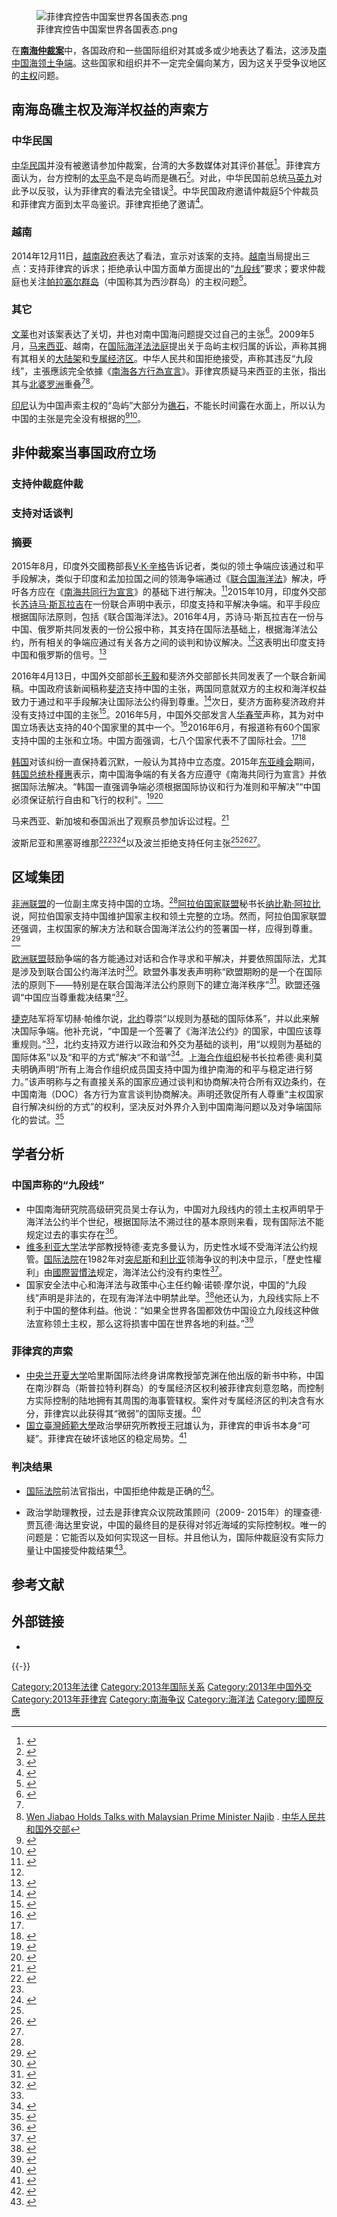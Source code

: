 [[File:菲律宾控告中国案世界各国表态.png|thumb]]

在'''[[南海仲裁案|南海仲裁案]]'''中，各国政府和一些国际组织对其或多或少地表达了看法，这涉及[[南中国海领土争端|南中国海领土争端]]。这些国家和组织并不一定完全偏向某方，因为这关乎受争议地区的[[主权|主权]]问题。

== 南海岛礁主权及海洋权益的声索方 ==
=== 中华民国 ===
[[中华民国|中华民国]]并没有被邀请参加仲裁案，台湾的大多数媒体对其评价甚低<ref>{{cite web |url=https://seasresearch.wordpress.com/2016/04/13/water-source-crucial-in-determining-status-of-itu-aba/ |title=Water source crucial in determining status of Itu Aba |first= |last=hueviet |date=13 April 2016 |publisher= |access-date=2016-07-12 |archive-date=2021-01-26 |archive-url=https://web.archive.org/web/20210126024709/https://seasresearch.wordpress.com/2016/04/13/water-source-crucial-in-determining-status-of-itu-aba/ |dead-url=no }}</ref>。菲律宾方面认为，台方控制的[[太平岛|太平岛]]不是岛屿而是礁石<ref>{{cite web|url=http://www.mb.com.ph/ph-leaves-taiping-island-issue-to-un/|title=PH leaves ‘Taiping Island’ issue to UN|first=The Manila|last=Bulletin|publisher=}}{{dead link|date=2017年11月 |bot=InternetArchiveBot |fix-attempted=yes }}</ref>。对此，中华民国前总统[[马英九|马英九]]对此予以反驳，认为菲律宾的看法完全错误<ref>{{cite web|url = http://focustaiwan.tw/news/aipl/201605170030.aspx|title = Taiping Island deserves exclusive economic zone: president - Politics - FOCUS TAIWAN - CNA ENGLISH NEWS|publisher = |access-date = 2016-07-12|archive-date = 2019-12-10|archive-url = https://web.archive.org/web/20191210143110/http://focustaiwan.tw/news/aipl/201605170030.aspx|dead-url = no}}</ref>。中华民国政府邀请仲裁庭5个仲裁员和菲律宾方面到太平岛鉴识。菲律宾拒绝了邀请<ref>{{cite web |url = http://www.chinapost.com.tw/taiwan/intl-community/2016/05/14/466118/Philippines-rejects.htm |title = Philippines rejects invitation to Taiping: Foreign Ministry |publisher =  |access-date = 2016-07-12 |archive-date = 2017-08-30 |archive-url = https://web.archive.org/web/20170830145125/http://www.chinapost.com.tw/taiwan/intl-community/2016/05/14/466118/philippines-rejects.htm |dead-url = no }}</ref>。

===越南===
2014年12月11日，[[越南政府|越南政府]]表达了看法，宣示对该案的支持。[[越南|越南]]当局提出三点：支持菲律宾的诉求；拒绝承认中国方面单方面提出的“[[九段线|九段线]]”要求；要求仲裁庭也关注[[帕拉塞尔群岛|帕拉塞尔群岛]]（中国称其为西沙群岛）的主权问题<ref name="vietnam">{{cite news |url = http://mobile.bloomberg.com/news/2014-12-12/south-china-sea-tensions-flare-as-vietnam-files-stance-to-court.html |work = Bloomberg |title = Bloomberg Business |deadurl = yes |archiveurl = https://web.archive.org/web/20141213103712/http://mobile.bloomberg.com/news/2014-12-12/south-china-sea-tensions-flare-as-vietnam-files-stance-to-court.html |archivedate = 2014-12-13 |accessdate = 2016-07-12 }}</ref>。

===其它===
[[文莱|文莱]]也对该案表达了关切，并也对南中国海问题提交过自己的主张<ref>{{cite web|url = http://www.un.org/depts/los/clcs_new/submissions_files/preliminary/brn2009preliminaryinformation.pdf|title = Brunei Darussalam's Preliminary Submission concerning the Outer Limits of its Continental Shelf|accessdate = November 19, 2013|publisher = [[United_Nations|United Nations]]|archive-date = 2020-11-28|archive-url = https://web.archive.org/web/20201128153039/https://www.un.org/depts/los/clcs_new/submissions_files/preliminary/brn2009preliminaryinformation.pdf|dead-url = no}}</ref>。2009年5月，[[马来西亚|马来西亚]]、越南，在[[国际海洋法法庭|国际海洋法法庭]]提出关于岛屿主权归属的诉讼，声称其拥有其相关的[[大陆架|大陆架]]和[[专属经济区|专属经济区]]。中华人民共和国拒绝接受，声称其违反“九段线”，主張應該完全依據《[[南海各方行為宣言|南海各方行為宣言]]》。菲律宾质疑马来西亚的主张，指出其与[[北婆罗洲|北婆罗洲]]{{Link-en|北婆罗洲领土争端|North Borneo dispute|产生}}重叠<ref name= "Malaysia Vietnam" /><ref>[http://www.fmprc.gov.cn/ce/cemy/eng/xw/t579238.htm Wen Jiabao Holds Talks with Malaysian Prime Minister Najib] {{Wayback|url=http://www.fmprc.gov.cn/ce/cemy/eng/xw/t579238.htm |date=20190624032609 }}. [[中华人民共和国外交部|中华人民共和国外交部]]</ref>。

[[印尼|印尼]]认为中国声索主权的“岛屿”大部分为[[礁石|礁石]]，不能长时间露在水面上，所以认为中国的主张是完全没有根据的<ref name= "Malaysia Vietnam" >{{cite web |url=http://www.un.org/Depts/los/clcs_new/submissions_files/submission_mysvnm_33_2009.htm |title=Submissions to the Commission: Joint submission by Malaysia and the Socialist Republic of Viet Nam |date=May 3, 2011 |accessdate=November 19, 2013 |publisher=[[United_Nations|United Nations]] Division for Ocean Affairs and the Law of the Sea |archive-date=2021-02-13 |archive-url=https://web.archive.org/web/20210213043526/https://www.un.org/Depts/los/clcs_new/submissions_files/submission_mysvnm_33_2009.htm |dead-url=no }}</ref><ref name = "Davenport">{{cite web |url=http://southchinaseastudies.org/en/conferences-and-seminars-/second-international-workshop/608-clcs-submissions-and-claims-in-the-south-china-sea-by-robert-c-beckman-a-tara-davenport |title=CLCS submissions and claims in the South China Sea, by Robert C. Beckman & Tara Davenport |date=August 11, 2011 |accessdate=November 19, 2013 |publisher=SouthChinaSeaStudies.org |archive-url=https://web.archive.org/web/20160306082720/http://southchinaseastudies.org/en/conferences-and-seminars-/second-international-workshop/608-clcs-submissions-and-claims-in-the-south-china-sea-by-robert-c-beckman-a-tara-davenport |archive-date=2016-03-06 |dead-url=yes }}</ref>。

== 非仲裁案当事国政府立场 ==
{{clear}}

===支持仲裁庭仲裁===
{{col-list|4|
* {{flag|Albania}}<ref name="council-eu-pr">{{cite press release |author=<!--Staff writer(s); no by-line.--> |title=Declaration by the High Representative on behalf of the EU on Recent Developments in the South China Sea |url=http://www.consilium.europa.eu/en/press/press-releases/2016/03/11-hr-declaration-on-bealf-of-eu-recent-developments-south-china-sea/ |location= |publisher=Foreign affairs & international relations, Council of the EU |date=2016-03-11 |quote=the EU urges all claimants [...] to pursue them in accordance with international law including UNCLOS and its arbitration procedures |access-date=2016-06-28 |archive-date=2017-01-11 |archive-url=https://web.archive.org/web/20170111005024/http://www.consilium.europa.eu/en/press/press-releases/2016/03/11-hr-declaration-on-bealf-of-eu-recent-developments-south-china-sea/ |dead-url=no }}</ref>
* {{flag|Australia}}<ref name="reuters-australia">{{cite news|author1=Ben Blanchard|author2=Tim Kelly|title=China raps Australia foreign minister ahead of Beijing trip|url=http://www.reuters.com/article/us-southchinasea-china-australia-idUSKCN0VP0C8|accessdate=28 June 2016|agency=Reuters|date=16 Feb 2016|quote=We recognize the Philippines' right to seek to resolve the matter through arbitration|archive-date=2016-06-06|archive-url=https://web.archive.org/web/20160606041256/http://www.reuters.com/article/us-southchinasea-china-australia-idUSKCN0VP0C8|dead-url=no}}</ref><ref name = "Indonesia Malaysia Singapore Thailand" >{{cite news|title=7 countries send observers to monitor PH case vs China|url=http://globalnation.inquirer.net/132852/7-countries-send-observers-to-monitor-ph-case-vs-china|accessdate=28 June 2016|agency=|publisher=Philippine Daily Inquirer|date=26 November 2015|archive-date=2016-08-14|archive-url=https://web.archive.org/web/20160814165538/http://globalnation.inquirer.net/132852/7-countries-send-observers-to-monitor-ph-case-vs-china|dead-url=no}}</ref>
* {{flag|Botswana}}<ref name="botswana">{{cite press release |author=<!--Staff writer(s); no by-line.--> |title=South China Sea |url=http://www.mofaic.gov.bw/images/Press_Release_South_China_Sea.pdf |location=Gaborone, Botswana |publisher=Ministry of Foreign Affairs and International Cooperation, Republic of Botswana |format=PDF |date=17 Feb 2016 |accessdate=28 June 2016 }}{{dead link|date=2017年11月 |bot=InternetArchiveBot |fix-attempted=yes }}</ref>
* {{flag|Canada}}<ref>{{cite web|url=http://www.philstar.com/headlines/2014/06/05/1331182/canada-britain-back-arbitration-|title=The Philippine Star - Headlines - 2014 - philstar.com|publisher=|accessdate=2016-07-12|archive-date=2016-08-11|archive-url=https://web.archive.org/web/20160811163508/http://www.philstar.com/headlines/2014/06/05/1331182/canada-britain-back-arbitration-|dead-url=no}}</ref>
* {{flag|Czech Republic}}<ref name= "Czech" >{{cite web|url=http://asiamaritime.net/nato-general-says-china-should-respect-tribunal-on-maritime-claim/|title=NATO General Says China Should Respect Tribunal on Maritime Claim|date=3 June 2016|publisher=|access-date=2016-07-12|archive-url=https://web.archive.org/web/20160623161040/http://asiamaritime.net/nato-general-says-china-should-respect-tribunal-on-maritime-claim/|archive-date=2016-06-23|dead-url=yes}}</ref>
* {{flag|France}}<ref>{{cite news|last1=Calonzo|first1=Andreo|title=PHL, France to share intel, best practices vs. terrorism|url=http://www.gmanetwork.com/news/story/443289/news/nation/phl-france-to-share-intel-best-practices-vs-terrorism|accessdate=29 May 2016|publisher=GMA News|date=26 February 2015|quote=France also expressed support for the Philippines’ efforts to settle through international arbitration its territorial dispute with China over parts of the South China Sea, which Manila calls the West Philippine Sea.|archive-date=2016-08-27|archive-url=https://web.archive.org/web/20160827044004/http://www.gmanetwork.com/news/story/443289/news/nation/phl-france-to-share-intel-best-practices-vs-terrorism|dead-url=no}}</ref>
* {{flag|Germany}}<ref>{{cite news|title=Germany backs Philippines’ position to settle territorial disputes peacefully|url=http://www.manilatimes.net/breaking_news/germany-backs-philippines-position-settle-territorial-disputes-peacefully/|accessdate=29 May 2016|agency=Philippine News Agency|publisher=The Manila Times|date=20 September 2014|deadurl=yes|archiveurl=https://web.archive.org/web/20141201102926/http://www.manilatimes.net/breaking_news/germany-backs-philippines-position-settle-territorial-disputes-peacefully/|archivedate=2014年12月1日}}</ref><ref>{{cite news|last1=Tiezzi|first1=Shannon|title=In China, Germany's Merkel Talks Trade, Syria, and South China Sea|url=http://thediplomat.com/2015/11/in-china-germanys-merkel-talks-trade-syria-and-south-china-sea/|accessdate=30 May 2016|publisher=The Diplomat|quote=She [German Chancellor, Angela Merkel] called the disputes “a serious conflict” and gently offered her support for a legal solution: “I am always a bit surprised why in this case multinational courts should not be an option for a solution.” Merkel also emphasized Germany’s “wish that the sea trade routes stay free and safe, because they are important for all.”|archive-date=2016-04-05|archive-url=https://web.archive.org/web/20160405134515/http://thediplomat.com/2015/11/in-china-germanys-merkel-talks-trade-syria-and-south-china-sea/|dead-url=no}}</ref>
* {{flag|Indonesia}}<ref name = "Indonesia Malaysia Singapore Thailand" />
* {{flag|Italy}}<ref>{{cite news|last1=Romero|first1=Alexis|title=Italy backs Philippines on UN arbitration over sea dispute|url=http://www.philstar.com/headlines/2015/12/04/1528823/italy-backs-philippines-un-arbitration-over-sea-dispute|accessdate=26 May 2016|publisher=The Philippine Star|date=4 December 2016|archive-date=2016-08-08|archive-url=https://web.archive.org/web/20160808000730/http://www.philstar.com/headlines/2015/12/04/1528823/italy-backs-philippines-un-arbitration-over-sea-dispute|dead-url=no}}</ref>
* {{flag|Japan}}<ref>{{cite news|last1=Diola|first1=Camille|title=Japan backs Philippines' legal move vs. China|url=http://www.philstar.com/headlines/2014/04/01/1307607/japan-backs-philippines-legal-move-vs.-china|accessdate=29 May 2016|publisher=The Philippine Star|date=1 April 2014|deadurl=yes|archiveurl=https://web.archive.org/web/20170111034201/http://www.philstar.com/headlines/2014/04/01/1307607/japan-backs-philippines-legal-move-vs.-china|archivedate=2017年1月11日}}</ref><ref name = "Indonesia Malaysia Singapore Thailand" />
* {{flag|Liechtenstein}}<ref name="council-eu-pr" />
* {{flag|Malaysia}}<ref name = "Indonesia Malaysia Singapore Thailand" />
* {{flag|Moldova}}<ref name="council-eu-pr" />
* {{flag|Montenegro}}<ref name="council-eu-pr" />
* {{flag|New Zealand}}<ref name="nz-foreign-minister">{{cite speech |title=Address to Lee Kuan Yew School of Public Policy |author=Murray McCully (New Zealand Minister of Foreign Affairs) |author-link=Murray McCully |date=9 Mar 2016 |location=Singapore |url=https://www.beehive.govt.nz/speech/address-lee-kuan-yew-school-public-policy |quote=We also support the role arbitration can play in resolving complex disputes and we support states’ rights to access dispute settlement mechanisms. [...] We expect all parties to respect the result of the Tribunal’s ruling. |access-date=28 Jun 2016 |archive-date=2016-08-22 |archive-url=https://web.archive.org/web/20160822050033/https://www.beehive.govt.nz/speech/address-lee-kuan-yew-school-public-policy |dead-url=no }}</ref>
* {{flag|Singapore}}<ref name = "Indonesia Malaysia Singapore Thailand" />
* {{flag|Spain}}<ref name = "Spain" >{{cite news|title=Spain to support PH in sea row|url=http://globalnation.inquirer.net/111149/spain-expresses-heightened-concern|accessdate=28 June 2016|agency=|publisher=Philippine Daily Inquirer|date=16 September 2014|archive-date=2016-07-01|archive-url=https://web.archive.org/web/20160701220218/http://globalnation.inquirer.net/111149/spain-expresses-heightened-concern|dead-url=no}}</ref>
* {{flag|Thailand}}<ref name = "Indonesia Malaysia Singapore Thailand" />
* {{flag|United Kingdom}}<ref>{{cite web|url=http://abcnews.go.com/International/wireStory/britain-aligns-us-response-south-china-sea-case-38492670|title=International News - World News - ABC News|author=ABC News|work=ABC News|accessdate=2016-07-12|archive-date=2016-04-20|archive-url=https://web.archive.org/web/20160420113455/http://abcnews.go.com/International/wireStory/britain-aligns-us-response-south-china-sea-case-38492670|dead-url=no}}</ref><ref name="British American">{{cite web|url=http://www.rappler.com/newsbreak/in-depth/139167-west-philippine-sea-countries-support-china|title=PH vs China: Which countries support Beijing?|author=Rappler|work=Rappler|date=July 9, 2016|accessdate=2016-07-12|archive-date=2016-07-14|archive-url=https://web.archive.org/web/20160714073336/http://www.rappler.com/newsbreak/in-depth/139167-west-philippine-sea-countries-support-china|dead-url=no}}</ref>
* {{flag|United States}}<ref name="obama-press-conference">{{cite speech |title=Remarks by President Obama at U.S.-ASEAN Press Conference |author=Barack Obama |author-link=Barack Obama |date=16 Feb 2016 |location=California, United States |url=https://www.whitehouse.gov/the-press-office/2016/02/16/remarks-president-obama-us-asean-press-conference |quote=And we discussed how any disputes between claimants in the region must be resolved peacefully, through legal means, such as the upcoming arbitration ruling under the U.N. Convention of the Law of the Seas, which the parties are obligated to respect and abide by. |access-date=28 Jun 2016 |archive-date=2016-06-28 |archive-url=https://web.archive.org/web/20160628002509/https://www.whitehouse.gov/the-press-office/2016/02/16/remarks-president-obama-us-asean-press-conference |dead-url=no }}</ref>
* {{flag|Vietnam}}<ref name = "Indonesia Malaysia Singapore Thailand" />
}}

===支持对话谈判===
{{col-list|4|
* {{flag|Angola}}<ref name="fmprc.gov.cn1">{{Cite web |url=http://www.fmprc.gov.cn/mfa_eng/xwfw_665399/s2510_665401/2511_665403/t1378753.shtml |title=存档副本 |accessdate=2016-07-12 |archive-date=2016-07-13 |archive-url=https://web.archive.org/web/20160713125239/http://www.fmprc.gov.cn/mfa_eng/xwfw_665399/s2510_665401/2511_665403/t1378753.shtml |dead-url=no }}</ref><ref>{{cite web|url=http://allafrica.com/stories/201607050291.html|title=Angola Follows South China Sea Situation|publisher=|accessdate=2016-07-12|archive-date=2016-07-06|archive-url=https://web.archive.org/web/20160706190956/http://allafrica.com/stories/201607050291.html|dead-url=no}}</ref>
* {{flag|Afghanistan}}<ref>{{cite news|last1=Bodeen|first1=Christopher|title=China: Afghanistan backs Beijing stance on South China Sea|url=http://www.wral.com/china-afghanistan-backing-beijing-stance-on-south-china-sea/15706837/|accessdate=23 May 2016|work=WRAL.com|agency=Associated Press|publisher=Capitol Broadcasting Company, Inc.|date=16 May 2016|archive-date=2016-05-17|archive-url=https://web.archive.org/web/20160517102750/http://www.wral.com/china-afghanistan-backing-beijing-stance-on-south-china-sea/15706837/|dead-url=yes}}</ref>
* {{flag|Algeria}}<ref name=manyarab>{{cite news|title=Spotlight: Many Arab nations back China's stance on South China Sea|url=http://news.xinhuanet.com/english/2016-05/14/c_135359002.htm|accessdate=29 May 2016|agency=Xinhua|date=14 May 2016|archive-date=2016-05-24|archive-url=https://web.archive.org/web/20160524022809/http://news.xinhuanet.com/english/2016-05/14/c_135359002.htm|dead-url=no}}</ref>
* {{flag|Bangladesh}}<ref name="kazakhstan"/>
* {{flag|Belarus}}<ref name="kazakhstan"/>
* {{flag|Brunei}}<ref name=laos/><ref name=chinadivides>{{cite web|url=http://www.eastasiaforum.org/2016/05/21/china-divides-asean-in-the-south-china-sea/|title=China divides ASEAN in the South China Sea|publisher=|accessdate=2016-07-12|archive-date=2016-07-24|archive-url=https://web.archive.org/web/20160724015349/http://www.eastasiaforum.org/2016/05/21/china-divides-asean-in-the-south-china-sea/|dead-url=no}}</ref>
* {{flag|Burundi}}<ref name="Chinapraises">{{cite news|title=China praises Mozambique, Burundi, Slovenia for support on South China Sea|url=http://news.xinhuanet.com/english/2016-05/19/c_135372702.htm|accessdate=25 May 2016|agency=Xinhua|date=19 May 2016|archive-date=2016-05-23|archive-url=https://web.archive.org/web/20160523210807/http://news.xinhuanet.com/english/2016-05/19/c_135372702.htm|dead-url=no}}</ref>
* {{flag|Cambodia}}<ref>{{cite web|url=http://www.khmertimeskh.com/news/26488/cpp-backs-pm-on-south-china-sea/|title=CPP Backs PM on South China Sea|publisher=|accessdate=29 June 2016}}</ref><ref>{{cite web |url=http://asia.nikkei.com/Politics-Economy/International-Relations/Cambodian-premier-won-t-back-South-China-Sea-ruling |title=存档副本 |accessdate=2016-06-28 |deadurl=yes |archiveurl=https://web.archive.org/web/20160630212817/http://asia.nikkei.com/Politics-Economy/International-Relations/Cambodian-premier-won-t-back-South-China-Sea-ruling |archivedate=2016-06-30 }}</ref><ref>{{cite web|url=http://www.business-standard.com/article/international/cambodia-not-to-support-decision-over-south-china-sea-issue-pm-116062800154_1.html|title=Cambodia not to support decision over South China Sea issue: PM|first=|last=IANS|publisher=|accessdate=29 June 2016|archive-date=2016-07-02|archive-url=https://web.archive.org/web/20160702191750/http://www.business-standard.com/article/international/cambodia-not-to-support-decision-over-south-china-sea-issue-pm-116062800154_1.html|dead-url=no}}</ref>
* {{flag|Cameroon}}<ref>{{cite web|url=http://www.cameroonweb.com/CameroonHomePage/politics/South-China-Sea-dispute-Cameroon-calls-for-peaceful-solution-376552|title=South China Sea dispute: Cameroon calls for peaceful solution|publisher=|accessdate=29 June 2016|archive-date=2016-08-18|archive-url=https://web.archive.org/web/20160818132315/http://www.cameroonweb.com/CameroonHomePage/politics/South-China-Sea-dispute-Cameroon-calls-for-peaceful-solution-376552|dead-url=yes}}</ref>
* {{flag|Central African Republic}}<ref name="fmprc.gov.cn1"/>
* {{flag|Comoros}}<ref>{{cite web|url=http://news.xinhuanet.com/english/2016-05/14/c_135359047.htm|title=Interview: Arab states praiseworthy for stance on South China Sea issue -- Chinese envoy - Xinhua - English.news.cn|publisher=|accessdate=2016-07-12|archive-date=2016-08-06|archive-url=https://web.archive.org/web/20160806034556/http://news.xinhuanet.com/english/2016-05/14/c_135359047.htm|dead-url=no}}</ref>
* {{flag|Congo, Republic of}}<ref>{{cite web|url=http://news.xinhuanet.com/english/2016-06/22/c_135457794.htm|title=Republic of Congo calls for peaceful resolution of South China Sea dispute - Xinhua - English.news.cn|publisher=|accessdate=29 June 2016|archive-date=2016-08-20|archive-url=https://web.archive.org/web/20160820032250/http://news.xinhuanet.com/english/2016-06/22/c_135457794.htm|dead-url=no}}</ref>
* {{flag|Egypt}}<ref>{{cite web|url=http://en.apdnews.com/xin-hua/431642.html|title=Interview: Egypt backs peaceful solution to South China Sea issue: Foreign Ministry  official_XinHua -  Asia Pacific Daily – Breaking News, Asia Pacific, World, China, Business, Lifestyle, Travel, Special Report, Video, Photo…|publisher=|accessdate=29 June 2016|deadurl=yes|archiveurl=https://web.archive.org/web/20160815214107/http://en.apdnews.com/xin-hua/431642.html|archivedate=2016年8月15日|df=}}</ref>
* {{flag|Eritrea}}<ref name="shanghaidaily.com">{{cite web|url=http://www.shanghaidaily.com/article/article_xinhua.aspx?id=329673|title=More countries support China's stance on South China Sea issue: FM - Shanghai Daily|publisher=|accessdate=2016-07-12|archive-date=2016-08-07|archive-url=https://web.archive.org/web/20160807145339/http://www.shanghaidaily.com/article/article_xinhua.aspx?id=329673|dead-url=no}}</ref><ref name="fmprc.gov.cn">{{cite web|url=http://www.fmprc.gov.cn/mfa_eng/xwfw_665399/s2510_665401/2535_665405/t1370122.shtml|title=Foreign Ministry Spokesperson Hong Lei's Regular Press Conference on June 6, 2016|publisher=|deadurl=yes|archiveurl=https://web.archive.org/web/20160617155955/http://www.fmprc.gov.cn/mfa_eng/xwfw_665399/s2510_665401/2535_665405/t1370122.shtml|archivedate=2016年6月17日|accessdate=2016年7月12日}}</ref>
* {{flag|Ethiopia}}<ref>{{cite web|url=http://english.cctv.com/2016/06/21/ARTIK8Co2hvzv50Xg2IzROzm160621.shtml|title=Dozens of countries support China's stance on South China Sea: FM - CCTV News - CCTV.com English|publisher=|accessdate=29 June 2016|archive-date=2016-08-14|archive-url=https://web.archive.org/web/20160814235105/http://english.cctv.com/2016/06/21/ARTIK8Co2hvzv50Xg2IzROzm160621.shtml|dead-url=no}}</ref>
* {{flag|Gabon}}<ref name="gabon-mauritania-venezuela">{{cite web|url=http://news.xinhuanet.com/english/2016-05/13/c_135358006.htm|title=China refutes Japanese media's South China Sea related reports - Xinhua - English.news.cn|publisher=|accessdate=29 June 2016|archive-date=2016-05-16|archive-url=https://web.archive.org/web/20160516061718/http://news.xinhuanet.com/english/2016-05/13/c_135358006.htm|dead-url=no}}</ref>
* {{flag|Gambia, The}}<ref>{{cite news|title=Gambia backs China on S.China Sea issues|url=http://www.globaltimes.cn/content/980087.shtml|accessdate=23 May 2016|publisher=Global Times|date=26 April 2016|archive-date=2016-04-26|archive-url=https://web.archive.org/web/20160426174555/http://www.globaltimes.cn/content/980087.shtml|dead-url=no}}</ref>
* {{flag|Guinea-Bissau}}<ref name="fmprc.gov.cn1"/>
* {{flag|India}}<ref>{{cite news|title=幫外媒數數:至少47國表態支持中國南海立場|url=http://news.wenweipo.com/2016/06/22/IN1606220005.htm|publisher=Wen Wei Po|date=22 June 2016|accessdate=2016-07-12|archive-date=2016-07-27|archive-url=https://web.archive.org/web/20160727044500/http://news.wenweipo.com/2016/06/22/IN1606220005.htm|dead-url=no}}</ref><ref name="mea.gov.in">{{cite web|url=http://mea.gov.in/bilateral-documents.htm?dtl/26628/Joint_Communiqu_of_the_14th_Meeting_of_the_Foreign_Ministers_of_the_Russian_Federation_the_Republic_of_India_and_the_Peoples_Republic_of_China|title=Joint Communiqué of the 14th Meeting of the Foreign Ministers of the Russian Federation, the Republic of India and the People's Republic of China|publisher=|accessdate=29 June 2016|archive-date=2016-08-04|archive-url=https://web.archive.org/web/20160804043038/http://mea.gov.in/bilateral-documents.htm?dtl%2F26628%2FJoint_Communiqu_of_the_14th_Meeting_of_the_Foreign_Ministers_of_the_Russian_Federation_the_Republic_of_India_and_the_Peoples_Republic_of_China|dead-url=no}}</ref>
* {{flag|Kazakhstan}}<ref name="kazakhstan">{{cite news|last1=Wang|first1=Xu|title=Kazakhstan adds voice to growing support|url=http://usa.chinadaily.com.cn/epaper/2016-04/29/content_24967561.htm|accessdate=29 May 2016|publisher=China Daily USA|date=29 April 2016|archive-date=2016-04-30|archive-url=https://web.archive.org/web/20160430122648/http://usa.chinadaily.com.cn/epaper/2016-04/29/content_24967561.htm|dead-url=no}}</ref><ref>{{cite news|title=Kazakhstan announced its position regarding territorial disputes in South China Sea|url=http://www.inform.kz/eng/article/2898331|accessdate=29 May 2016|publisher=Kazinform|date=29 April 2016|archive-date=2016-05-02|archive-url=https://web.archive.org/web/20160502043245/http://www.inform.kz/eng/article/2898331|dead-url=no}}</ref>
* {{flag|Kenya}}<ref>{{cite web|url=http://allafrica.com/stories/201606140827.html|title=Kenya Backs China's Approach to South China Sea Disputes|publisher=|accessdate=2016-07-12|archive-date=2016-06-17|archive-url=https://web.archive.org/web/20160617043711/http://allafrica.com/stories/201606140827.html|dead-url=no}}</ref>
* {{flag|Kyrgyzstan}}<ref>{{cite web|url=http://www.fmprc.gov.cn/mfa_eng/zxxx_662805/t1359734.shtml|title=Wang Yi Meets with Foreign Minister Erlan Abdyldaev of Kyrgyzstan|publisher=|accessdate=2016-07-12|archive-date=2016-06-29|archive-url=https://web.archive.org/web/20160629220329/http://www.fmprc.gov.cn/mfa_eng/zxxx_662805/t1359734.shtml|dead-url=no}}</ref>
* {{flag|Laos}}<ref name=laos>{{cite web|url=http://www.breitbart.com/national-security/2016/05/03/3-may-16-world-view-laos-sides-china-south-china-sea-dispute/|title=Laos Sides with China in South China Sea Dispute|work=Breitbart|accessdate=2016-07-12|archive-date=2016-08-22|archive-url=https://web.archive.org/web/20160822221308/http://www.breitbart.com/national-security/2016/05/03/3-may-16-world-view-laos-sides-china-south-china-sea-dispute/|dead-url=no}}</ref><ref name=chinadivides/>
* {{flag|Lebanon}}<ref name=manyarab/>
* {{flag|Lesotho}}<ref name="xinhuanet.com">{{cite web|url=http://news.xinhuanet.com/english/2016-05/26/c_135391041.htm|title=China appreciates position of Vanuatu, Lesotho, Palestine on South China Sea issue - Xinhua - English.news.cn|publisher=|accessdate=2016-07-12|archive-date=2016-05-29|archive-url=https://web.archive.org/web/20160529133911/http://news.xinhuanet.com/english/2016-05/26/c_135391041.htm|dead-url=no}}</ref>
* {{flag|Liberia}}<ref name="fmprc.gov.cn1"/><ref>{{cite web|url=http://www.mofa.gov.lr/public2/2press.php?news_id=2136&related=7&pg=sp|title=Government Expresses Its Position on Recent Developments in the South China Sea|publisher=|accessdate=2016-07-12|archive-date=2016-08-21|archive-url=https://web.archive.org/web/20160821061840/http://www.mofa.gov.lr/public2/2press.php?news_id=2136&related=7&pg=sp|dead-url=no}}</ref>
* {{flag|Libya}}<ref>{{Cite web |url=http://epaper.southcn.com/nfdaily/html/2016-06/02/content_7552937.htm |title=存档副本 |accessdate=2016-07-12 |archive-date=2016-08-22 |archive-url=https://web.archive.org/web/20160822104104/http://epaper.southcn.com/nfdaily/html/2016-06/02/content_7552937.htm |dead-url=no }}</ref>
* {{flag|Malawi}}<ref>{{cite web|url=http://english.chinamil.com.cn/news-channels/pla-daily-commentary/2016-06/17/content_7106742.htm|title=Malawian president supports China’s stance on South China Sea - China Military Online|first=Yao|last=Jianing|publisher=|accessdate=29 June 2016|archive-date=2016-06-22|archive-url=https://web.archive.org/web/20160622224609/http://english.chinamil.com.cn/news-channels/pla-daily-commentary/2016-06/17/content_7106742.htm|dead-url=yes}}</ref>
* {{flag|Madagascar}}<ref name="fmprc.gov.cn1"/><ref>{{cite web|url=http://news.xinhuanet.com/english/2016-07/08/c_135498943.htm|title=Madagascar urges direct dialogue over South China Sea issue - Xinhua - English.news.cn|publisher=|accessdate=2016-07-12|archive-date=2016-07-09|archive-url=https://web.archive.org/web/20160709150223/http://news.xinhuanet.com/english/2016-07/08/c_135498943.htm|dead-url=no}}</ref>
* {{flag|Mauritania}}<ref name="gabon-mauritania-venezuela" />
* {{flag|Mozambique}}<ref name="Chinapraises" />
* {{flag|Niger}}<ref>{{cite news|title=Beijing lines up diplomatic battle groups over South China Sea|url=http://www.morningnewsusa.com/south-china-sea-ww3-china-boasts-40-countries-supporting-territorial-ambition-2378942.html|access-date=2016-07-12|archive-url=https://web.archive.org/web/20160524132153/http://www.morningnewsusa.com/south-china-sea-ww3-china-boasts-40-countries-supporting-territorial-ambition-2378942.html|archive-date=2016-05-24|dead-url=yes}}</ref>
* {{flag|Pakistan}}<ref>{{cite news|title=China and Pakistan Reach Consensus on South China Sea Issue|url=http://www.fmprc.gov.cn/mfa_eng/zxxx_662805/t1360240.shtml|accessdate=29 May 2016|publisher=Ministry of Foreign Affairs, the People's Republic of China|date=28 April 2016|archive-date=2016-06-29|archive-url=https://web.archive.org/web/20160629110959/http://www.fmprc.gov.cn/mfa_eng/zxxx_662805/t1360240.shtml|dead-url=no}}</ref>
* {{flag|Palestine}}<ref name="xinhuanet.com"/>
* {{flag|Papua New Guinea}}<ref>{{cite web|url=http://news.xinhuanet.com/english/2016-07/07/c_135496426.htm|title=PNG says respecting China's position on South China Sea - Xinhua - English.news.cn|publisher=|accessdate=2016-07-12|archive-date=2016-07-16|archive-url=https://web.archive.org/web/20160716025448/http://news.xinhuanet.com/english/2016-07/07/c_135496426.htm|dead-url=no}}</ref>
* {{flag|Poland}}
* {{flag|Qatar}}<ref name=manyarab/>
* {{flag|Russia}}<ref>{{cite news|title=Russia urges solving South China Sea disputes through negotiations|url=http://news.xinhuanet.com/english/2016-05/27/c_135392754.htm|accessdate=29 May 2016|agency=Xinhua|date=27 May 2016|archive-date=2016-05-28|archive-url=https://web.archive.org/web/20160528210310/http://news.xinhuanet.com/english/2016-05/27/c_135392754.htm|dead-url=no}}</ref>
* {{flag|Saudi Arabia}}<ref name=manyarab/>
* {{flag|Serbia}}<ref>{{cite web|url=http://news.xinhuanet.com/english/2016-06/18/c_135447452.htm|title=China, Serbia call for settling South China Sea disputes by directly involved parties via negotiation - Xinhua - English.news.cn|publisher=|accessdate=29 June 2016|archive-date=2016-06-25|archive-url=https://web.archive.org/web/20160625133548/http://news.xinhuanet.com/english/2016-06/18/c_135447452.htm|dead-url=no}}</ref>
* {{flag|Sierra Leone}}<ref name="xinhuanet.com1">{{cite web|url=http://news.xinhuanet.com/english/2016-06/14/c_135436696.htm|title=China voices appreciation for support on South China Sea issue - Xinhua - English.news.cn|publisher=|accessdate=2016-07-12|archive-date=2016-06-18|archive-url=https://web.archive.org/web/20160618134818/http://news.xinhuanet.com/english/2016-06/14/c_135436696.htm|dead-url=no}}</ref>
* {{flag|Slovenia}}<ref name="British American" />
* {{flag|South Africa}}<ref>{{cite web|url=http://thebricspost.com/south-africa-backs-chinese-stance-on-south-china-sea-dispute/#.V3IZUHUrKkA|title=South Africa backs Chinese stance on South China Sea dispute|publisher=|accessdate=29 June 2016|archive-date=2016-06-25|archive-url=https://web.archive.org/web/20160625031104/http://thebricspost.com/south-africa-backs-chinese-stance-on-south-china-sea-dispute/#.V3IZUHUrKkA|dead-url=no}}</ref>
* {{flag|Sri Lanka}}<ref>{{cite web|url=http://www.mea.gov.lk/index.php/en/home/39-ministry-news/4642-gosl-reiterates-its-position-on-the-disputed-south-china-sea|title=GoSL reiterates its position on the disputed South China Sea|publisher=|accessdate=29 June 2016}}{{dead link|date=2018年5月 |bot=InternetArchiveBot |fix-attempted=yes }}</ref>
* {{flag|Sudan}}<ref name=manyarab/><ref>{{cite news|title=Sudan urges peaceful solution to conflicts in South China Sea|url=http://news.xinhuanet.com/english/2016-04/28/c_135321177.htm|accessdate=29 May 2016|agency=Xinhua|date=28 May 2016|archive-date=2016-04-29|archive-url=https://web.archive.org/web/20160429165852/http://news.xinhuanet.com/english/2016-04/28/c_135321177.htm|dead-url=no}}</ref>
* {{flag|Sweden}}<ref>{{Cite web |url=https://www.onechina.xyz/98959.html |title=瑞典政府針對南海仲裁結果發表聲明 |accessdate=2016-07-14 |archive-date=2016-10-11 |archive-url=https://web.archive.org/web/20161011070429/https://www.onechina.xyz/98959.html |dead-url=yes }}</ref><ref>瑞典大使馆微信表示支持中国政府 该微信随后被删除http://mp.weixin.qq.com/s?__biz=MzAxMTI5NDQ0Ng==&mid=2651796196&idx=1&sn=76db10ce43d4f6fd369f33cebb779b89&scene=2&srcid=0712ucZpzdWoM8FTGPBb3ojc&from=timeline&isappinstalled=0#wechat_redirect</ref>
* {{flag|Tajikistan}}<ref>{{Cite web |url=http://kotakinabalu.china-consulate.org/eng/zgyw_4/t1366334.htm |title=存档副本 |access-date=2016-07-12 |archive-date=2017-01-11 |archive-url=https://web.archive.org/web/20170111004925/http://kotakinabalu.china-consulate.org/eng/zgyw_4/t1366334.htm |dead-url=no }}</ref>
* {{flag|Tanzania}}<ref name="shanghaidaily.com"/><ref name="fmprc.gov.cn"/>
* {{flag|ROC}}<ref>{{cite web|url=http://english.rti.org.tw/news/?recordId=42761|title=Radio Taiwan International - News - Taiwan rejects arbitration on South China Sea: Foreign ministry|publisher=|accessdate=2016-07-12|archive-date=2016-12-15|archive-url=https://web.archive.org/web/20161215203141/http://english.rti.org.tw/news/?recordId=42761|dead-url=no}}</ref>
* {{flag|Togo}}<ref>{{cite news|title=Togo latest country to support China’s stand on South China Sea issue|url=http://english.sina.com/china/d/2016-05-19/doc-ifxsktkr5735115.shtml|accessdate=29 May 2016|work=Global Times|publisher=SINA Corporation|date=19 May 2016|archive-date=2016-05-20|archive-url=https://web.archive.org/web/20160520111919/http://english.sina.com/china/d/2016-05-19/doc-ifxsktkr5735115.shtml|dead-url=no}}</ref>
* {{flag|Uganda}}<ref>{{cite web|url=http://news.xinhuanet.com/english/2016-05/30/c_135399658.htm|title=Uganda calls for peaceful resolution of South China Sea dispute - Xinhua - English.news.cn|publisher=|accessdate=2016-07-12|archive-date=2016-05-31|archive-url=https://web.archive.org/web/20160531135435/http://news.xinhuanet.com/english/2016-05/30/c_135399658.htm|dead-url=no}}</ref>
* {{flag|Vanuatu}}<ref>{{cite news|title=Vanuatu supports China’s proposition on South China Sea|url=http://news.pngfacts.com/2016/05/vanuatu-supports-chinas-proposition-on.html|accessdate=29 May 2016|publisher=Papua New Guinea Today|date=26 May 2016|archive-date=2016-05-29|archive-url=https://web.archive.org/web/20160529091437/http://news.pngfacts.com/2016/05/vanuatu-supports-chinas-proposition-on.html|dead-url=no}}</ref>
* {{flag|Venezuela}}<ref name="gabon-mauritania-venezuela" />
* {{flag|Yemen}}<ref name=manyarab/><ref name="reuters1">{{cite news|title=China says has wide support for stance on South China Sea case|url=http://www.reuters.com/article/us-southchinasea-china-idUSKCN0Y30GB|accessdate=29 May 2016|agency=Reuters|date=12 May 2016|archive-date=2016-05-21|archive-url=https://web.archive.org/web/20160521040727/http://www.reuters.com/article/us-southchinasea-china-idUSKCN0Y30GB|dead-url=no}}</ref>
* {{flag|Zambia}}<ref>{{Cite web |url=http://zm.chineseembassy.org/eng/sgzxdthxx/t1372037.htm |title=存档副本 |accessdate=2016-07-12 |archive-date=2016-06-21 |archive-url=https://web.archive.org/web/20160621154235/http://zm.chineseembassy.org/eng/sgzxdthxx/t1372037.htm |dead-url=no }}</ref>
* {{flag|Zimbabwe}}<ref>{{cite web|url=http://english.cri.cn/12394/2016/06/22/3746s931609.htm|title=Zimbabwe's Mugabe Supports China's Stance on South China Sea Issue: Official|publisher=|accessdate=29 June 2016|archive-date=2016-06-23|archive-url=https://web.archive.org/web/20160623141429/http://english.cri.cn/12394/2016/06/22/3746s931609.htm|dead-url=no}}</ref>
}}

===摘要===
2015年8月，印度外交國務部長[[V·K·辛格|V·K·辛格]]告诉记者，类似的领土争端应该通过和平手段解决，类似于印度和孟加拉国之间的领海争端通过《[[联合国海洋法|联合国海洋法]]》解决，呼吁各方应在《[[南海共同行为宣言|南海共同行为宣言]]》的基础下进行解决。<ref>{{cite web|url=http://www.firstpost.com/world/india-ticks-china-south-china-sea-issue-2384358.html|title=India once again ticks of China over South China Sea issue|date=8 August 2015|work=Firstpost|access-date=2016-07-12|archive-date=2020-11-08|archive-url=https://web.archive.org/web/20201108094825/https://www.firstpost.com/world/india-ticks-china-south-china-sea-issue-2384358.html|dead-url=no}}</ref>2015年10月，印度外交部长[[苏诗马·斯瓦拉吉|苏诗马·斯瓦拉吉]]在一份联合声明中表示，印度支持和平解决争端。和平手段应根据国际法原则，包括《联合国海洋法》。2016年4月，苏诗马·斯瓦拉吉在一份与中国、俄罗斯共同发表的一份公报中称，其支持在国际法基础上，根据海洋法公约，所有相关的争端应通过有关各方之间的谈判和协议解决。<ref name="mea.gov.in"/>这表明出印度支持中国和俄罗斯的信号。<ref name=russiaindiachina>{{cite web|url=http://sputniknews.com/politics/20160422/1038465589/russia-china-india-south-china-sea.html|title=All for One: How Russia, China, India Will Solve South China Sea Dispute|author=Sputnik|date=22 April 2016|publisher=|access-date=2016-07-12|archive-date=2016-08-04|archive-url=https://web.archive.org/web/20160804205522/http://sputniknews.com/politics/20160422/1038465589/russia-china-india-south-china-sea.html|dead-url=no}}</ref>

2016年4月13日，中国外交部部长[[王毅|王毅]]和斐济外交部部长{{Link-en|伊诺凯·昆布安博拉|Inoke Kubuabola}}共同发表了一个联合新闻稿。中国政府该新闻稿称[[斐济|斐济]]支持中国的主张，两国同意就双方的主权和海洋权益致力于通过和平手段解决让国际法公约得到尊重。<ref>{{Cite web |url=http://www.chinaembassy-fi.org/eng/fyrth/t1364924.htm |title=存档副本 |access-date=2016-07-12 |archive-date=2021-02-24 |archive-url=https://web.archive.org/web/20210224191613/http://www.chinaembassy-fi.org/eng/fyrth/t1364924.htm |dead-url=no }}</ref>次日，斐济方面称斐济政府并没有支持过中国的主张<ref>{{cite web|url=https://www.newswire.com.fj/national/diplomacy/fiji-doesnt-support-china-in-maritime-dispute/|title=Fiji doesn’t support China in maritime dispute|publisher=|accessdate=29 June 2016|archive-url=https://web.archive.org/web/20160810142106/https://www.newswire.com.fj/national/diplomacy/fiji-doesnt-support-china-in-maritime-dispute/|archive-date=2016-08-10|dead-url=yes}}</ref>。2016年5月，中国外交部发言人[[华春莹|华春莹]]声称，其为对中国立场表达支持的40个国家里的其中一个。<ref>{{cite web|url=http://uk.reuters.com/article/uk-southchinasea-china-idUKKCN0YB1C6|title=China says more than 40 countries support its stance on South China Sea dispute|publisher=|access-date=2016-07-12|archive-date=2020-11-08|archive-url=https://web.archive.org/web/20201108151058/https://uk.reuters.com/article/uk-southchinasea-china-idUKKCN0YB1C6|dead-url=no}}</ref>2016年6月，有报道称有60个国家支持中国的主张和立场。中国方面强调，七八个国家代表不了国际社会。<ref name="xinhuanet.com1"/><ref>{{cite web |url=http://www.fmprc.gov.cn/mfa_eng/xwfw_665399/s2510_665401/2535_665405/t1372136.shtml |title=存档副本 |accessdate=2016-07-12 |deadurl=yes |archiveurl=https://web.archive.org/web/20160618050253/http://www.fmprc.gov.cn/mfa_eng/xwfw_665399/s2510_665401/2535_665405/t1372136.shtml |archivedate=2016-06-18 }}</ref>

[[韩国|韩国]]对该纠纷一直保持着沉默，一般认为其持中立态度。2015年[[东亚峰会|东亚峰会]]期间，[[韩国总统|韩国总统]][[朴槿惠|朴槿惠]]表示，南中国海争端的有关各方应遵守《南海共同行为宣言》并依据国际法解决。“韩国一直强调争端必须根据国际协议和行为准则和平解决”“中国必须保证航行自由和飞行的权利”。<ref>{{cite web|url=http://nbr.org/publications/element.aspx?id=863|title=South Korea and the South China Sea: A Domestic and International Balancing Act|publisher=|access-date=2016-07-12|archive-date=2018-05-07|archive-url=https://web.archive.org/web/20180507221349/http://nbr.org/publications/element.aspx?id=863|dead-url=no}}</ref><ref>{{cite web|url=http://intpolicydigest.org/2014/07/02/south-korea-stand-south-china-sea-dispute/|title=Where does South Korea Stand on the South China Sea Dispute?|date=2 July 2014|publisher=|access-date=2016-07-12|archive-date=2019-06-29|archive-url=https://web.archive.org/web/20190629144853/https://intpolicydigest.org/2014/07/02/south-korea-stand-south-china-sea-dispute/|dead-url=no}}</ref>

马来西亚、新加坡和泰国派出了观察员参加诉讼过程。<ref>{{cite web|url=http://thediplomat.com/2015/12/amid-south-china-sea-tensions-japan-strengthes-ties-with-philippines-vietnam/|title=Amid South China Sea Tensions, Japan Strengthens Ties With Philippines, Vietnam|author1=Mina Pollmann|author2=The Diplomat|work=The Diplomat|access-date=2016-07-12|archive-date=2020-12-23|archive-url=https://web.archive.org/web/20201223183320/https://thediplomat.com/2015/12/amid-south-china-sea-tensions-japan-strengthes-ties-with-philippines-vietnam/|dead-url=no}}</ref>

波斯尼亚和黑塞哥维那<ref>{{cite news|title=Bosnia & Herzegovina Voices Support for China on South China Sea|url=http://english.cri.cn/12394/2016/05/20/3521s928337.htm|accessdate=23 May 2016|publisher=CRIENGLISH.com|archive-date=2019-10-12|archive-url=https://web.archive.org/web/20191012165812/http://english.cri.cn/12394/2016/05/20/3521s928337.htm|dead-url=no}}</ref><ref name="council-eu-pr" /><ref name="wsj-countries-denial">{{cite news|last1=Page|first1=Jeremy|title=Beijing’s Claims of South China Sea Support May Not Hold Water|url=http://www.wsj.com/articles/beijings-claims-of-south-china-sea-support-may-not-hold-water-1466138014|accessdate=28 June 2016|work=The Wall Street Journal|date=17 June 2016|archive-date=2020-09-20|archive-url=https://web.archive.org/web/20200920180050/https://www.wsj.com/articles/beijings-claims-of-south-china-sea-support-may-not-hold-water-1466138014|dead-url=no}}</ref>以及波兰拒绝支持任何主张<ref name="kazakhstan"/><ref>{{cite web|url=http://www.fmprc.gov.cn/mfa_eng/zxxx_662805/t1359199.shtml|title=Wang Yi Holds Talks with Foreign Minister Witold Waszczykowski of Poland|publisher=|accessdate=2016-07-12|archive-date=2016-07-04|archive-url=https://web.archive.org/web/20160704011627/http://www.fmprc.gov.cn/mfa_eng/zxxx_662805/t1359199.shtml|dead-url=no}}</ref><ref name="wsj-countries-denial" />。

==区域集团==
[[非洲联盟|非洲联盟]]的一位副主席支持中国的立场。<ref name="fmprc.gov.cn"/>[[阿拉伯国家联盟|阿拉伯国家联盟]]秘书长[[纳比勒·阿拉比|纳比勒·阿拉比]]说，阿拉伯国家支持中国维护国家主权和领土完整的立场。然而，阿拉伯国家联盟还强调，主权国家的解决方法和联合国海洋法公约的签署国一样，应得到尊重。<ref>{{cite news|title=Arab States Extend Support to China on Its South China Sea Policy  Read more:|url=http://sputniknews.com/asia/20160513/1039583944/arab-states-china.html|accessdate=23 May 2016|work=Sputnik News|date=13 May 2016|archive-date=2016-05-22|archive-url=https://web.archive.org/web/20160522220305/http://sputniknews.com/asia/20160513/1039583944/arab-states-china.html|dead-url=no}}</ref>

[[欧洲联盟|欧洲联盟]]鼓励争端的各方能通过对话和合作寻求和平解决，并要依照国际法，尤其是涉及到联合国公约海洋法时<ref>{{cite web|url=http://www.rappler.com/nation/69293-philippines-aquino-eu-barroso-unclos|title=Philippines, EU show common stance on China|publisher=|accessdate=2016-07-12|archive-date=2017-01-11|archive-url=https://web.archive.org/web/20170111032146/http://www.rappler.com/nation/69293-philippines-aquino-eu-barroso-unclos|dead-url=no}}</ref>。欧盟外事发表声明称“欧盟期盼的是一个在国际法的原则下——特别是在联合国海洋法公约原则下的建立海洋秩序”<ref>{{cite web|url=http://www.reuters.com/article/us-southchinasea-usa-eu-idUSKCN0SO22G20151031|title=European Union sides with United States on South China Sea incident|date=2015-10-31|publisher=|via=Reuters|accessdate=2016-07-12|archive-date=2016-06-24|archive-url=https://web.archive.org/web/20160624201048/http://www.reuters.com/article/us-southchinasea-usa-eu-idUSKCN0SO22G20151031|dead-url=no}}</ref>。欧盟还强调“中国应当尊重裁决结果”<ref>{{cite web |url = http://www.theguardian.com/world/2016/apr/19/south-china-sea-britain-court-arbitration-ruling-binding |title = South China Sea: Britain says court of arbitration ruling must be binding |first =  |last = Reuters |date = 2016-04-19 |publisher =  |access-date = 2016-07-12 |archive-date = 2020-12-23 |archive-url = https://web.archive.org/web/20201223182510/https://www.theguardian.com/world/2016/apr/19/south-china-sea-britain-court-arbitration-ruling-binding |dead-url = no }}</ref>。

[[捷克|捷克]]陆军将军切赫·帕维尔说，[[北约|北约]]尊崇“以规则为基础的国际体系”，并以此来解决国际争端。他补充说，“中国是一个签署了《海洋法公约》的国家，中国应该尊重规则。”<ref name= "Czech" />，北约支持双方进行以政治和外交为基础的谈判，用“以规则为基础的国际体系”以及“和平的方式”解决“不和谐”<ref>{{cite web|url=http://www.straitstimes.com/asia/east-asia/nato-has-no-legal-platforms-to-intervene-militarily-in-south-china-sea|title=Nato has 'no legal platforms' to intervene militarily in South China Sea|accessdate=2016-07-13|archive-date=2016-06-07|archive-url=https://web.archive.org/web/20160607071851/http://www.straitstimes.com/asia/east-asia/nato-has-no-legal-platforms-to-intervene-militarily-in-south-china-sea|dead-url=no}}</ref>。[[上海合作组织|上海合作组织]]秘书长拉希德·奥利莫夫明确声明“所有上海合作组织成员国支持中国为维护南海的和平与稳定进行努力。”该声明称与之有直接关系的国家应通过谈判和协商解决符合所有双边条约，在中国南海（DOC）各方行为宣言谈判协商解决。声明还敦促所有人尊重“主权国家自行解决纠纷的方式”的权利，坚决反对外界介入到中国南海问题以及对争端国际化的尝试。<ref>{{cite web|url=http://www.china.org.cn/world/2016-05/25/content_38530226.htm|title=SCO supports peace and stability in South China Sea|author=李珅|publisher=|accessdate=2016-07-12|archive-date=2016-05-26|archive-url=https://web.archive.org/web/20160526101542/http://www.china.org.cn/world/2016-05/25/content_38530226.htm|dead-url=no}}</ref>

==学者分析==
===中国声称的“九段线”===
*中国南海研究院高级研究员吴士存认为，中国对九段线内的领土主权声明早于海洋法公约半个世纪，根据国际法不溯过往的基本原则来看，现有国际法不能规定过去的事实存在<ref>{{cite web|url=http://english.cntv.cn/2014/08/22/VIDE1408651799056547.shtml|title=Chinese scholar: China holds more solid claim - CCTV News - CCTV.com English|first=Zhang|last=Jingya|publisher=|accessdate=29 June 2016|archive-url=https://web.archive.org/web/20160811223435/http://english.cntv.cn/2014/08/22/VIDE1408651799056547.shtml|archive-date=2016-08-11|dead-url=yes}}</ref>。
*[[维多利亚大学|维多利亚大学]]法学部教授特德·麦克多曼认为，历史性水域不受海洋法公约规管。[[国际法院|国际法院]]在1982年对[[突尼斯|突尼斯]]和[[利比亚|利比亚]]领海争议的判决中显示，「歷史性權利」由[[國際習慣法|國際習慣法]]规定，海洋法公约没有约束性<ref name="JayakumarKoh2014">{{cite book|author1=S. Jayakumar|author2=Tommy Koh|author3=Robert Beckman|title=The South China Sea Disputes and Law of the Sea|url=http://books.google.com/books?id=MR5CBAAAQBAJ&pg=PA152|date=29 August 2014|publisher=Edward Elgar Publishing|isbn=978-1-78347-727-2|pages=152–153}}</ref>。
*国家安全法中心和海洋法与政策中心主任约翰·诺顿·摩尔说，中国的“九段线”声明是非法的，在现有海洋法中明禁此举。<ref>{{cite web|url=http://www.law.virginia.edu/html/news/2016_spr/moore.htm|title=UVA Law Professor John Norton Moore Explains South China Sea Controversy|publisher=|accessdate=29 June 2016|archive-url=https://web.archive.org/web/20160923145123/http://www.law.virginia.edu/html/news/2016_spr/moore.htm|archive-date=2016-09-23|dead-url=yes}}</ref>他还认为，九段线实际上不利于中国的整体利益。他说：“如果全世界各国都效仿中国设立九段线这种做法宣称领土主权，那么这将损害中国在世界各地的利益。”<ref>{{cite web|url=http://amti.csis.org/a-case-of-rocks-islands/|title=A CASE OF ROCKS OR ISLANDS? Examining the South China Sea Arbitration|publisher=Asia Maratime Transparency Initiative|access-date=2016-07-12|archive-date=2021-02-23|archive-url=https://web.archive.org/web/20210223171518/https://amti.csis.org/a-case-of-rocks-islands/|dead-url=no}}</ref>

===菲律宾的声索===
*[[中央兰开夏大学|中央兰开夏大学]]哈里斯国际法终身讲席教授邹克渊在他出版的新书中称，中国在南沙群岛（斯普拉特利群岛）的专属经济区权利被菲律宾刻意忽略，而控制方实际控制的陆地拥有其周围的海事管辖权。案件对专属经济区的判决含有水分，菲律宾以此获得其“微弱”的国际支援。<ref name="Zou2005">{{cite book|author=Keyuan Zou|title=Law of the Sea in East Asia: Issues And Prospects|url=http://books.google.com/books?id=34_T4TRmELQC|date=January 2005|publisher=Psychology Press|isbn=978-0-415-35074-7|access-date=2016-07-12|archive-date=2017-07-24|archive-url=https://web.archive.org/web/20170724085542/https://books.google.com/books?id=34_T4TRmELQC|dead-url=no}}</ref>
*[[国立臺灣師範大學|国立臺灣師範大學]]政治學研究所教授王冠雄认为，菲律宾的申诉书本身“可疑”。菲律宾在破坏该地区的稳定局势。<ref>{{cite web|url=http://thediplomat.com/2016/01/the-philippines-dubious-claims-in-south-china-sea-arbitration/|title=The Philippines’ Dubious Claims in South China Sea Arbitration|publisher=The Diplomat|author=Kuan-Hsiung Wang|date=January 26, 2016|access-date=2016-07-12|archive-date=2020-10-29|archive-url=https://web.archive.org/web/20201029013832/https://thediplomat.com/2016/01/the-philippines-dubious-claims-in-south-china-sea-arbitration/|dead-url=no}}</ref>

===判决结果===
*[[国际法院|国际法院]]前法官{{Link-en|阿卜杜勒·科罗马|Abdul Koroma}}指出，中国拒绝仲裁是正确的<ref name="eastday.com">{{Cite web|url=http://english.eastday.com/auto/n917358/u1ai8550761.html|title=South China Sea tribunal has no legal validity-Eastday|accessdate=2016-08-24|work=english.eastday.com|archive-date=2016-06-30|archive-url=https://web.archive.org/web/20160630152453/http://english.eastday.com/auto/n917358/u1ai8550761.html|dead-url=no}}</ref>。
*{{link-en|德拉萨大学|De La Salle University}}政治学助理教授，过去是菲律宾众议院政策顾问（2009- 2015年）的理查德·贾瓦德·海达里安说，中国的最终目的是获得对邻近海域的实际控制权。唯一的问题是：它能否以及如何实现这一目标。并且他认为，国际仲裁庭没有实际力量让中国接受仲裁结果<ref>{{cite web|url=http://amti.csis.org/the-battle-of-the-hague-philippines-v-china-in-the-south-china-sea/|title=THE BATTLE OF THE HAGUE: PHILIPPINES V. CHINA IN THE SOUTH CHINA SEA|publisher=Asia Maratime Transparency Initiative|access-date=2016-07-12|archive-date=2020-12-23|archive-url=https://web.archive.org/web/20201223190202/https://amti.csis.org/the-battle-of-the-hague-philippines-v-china-in-the-south-china-sea/|dead-url=no}}</ref>。

==参考文献==
{{reflist|2}}

== 外部链接 ==
* {{cite web |url = http://www.pcacases.com/web/view/7 |title = The Republic of the Philippines v. The People’s Republic of China |publisher = [[常設仲裁法院|常設仲裁法院]] |access-date = 2016-02-14 |archive-date = 2018-08-20 |archive-url = https://web.archive.org/web/20180820040740/http://pcacases.com/web/view/7 |dead-url = no }}

{{-}}
{{菲律賓的領土爭端}}
{{中华人民共和国外交}}

[[Category:2013年法律|Category:2013年法律]]
[[Category:2013年国际关系|Category:2013年国际关系]]
[[Category:2013年中国外交|Category:2013年中国外交]]
[[Category:2013年菲律宾|Category:2013年菲律宾]]
[[Category:南海争议|Category:南海争议]]
[[Category:海洋法|Category:海洋法]]
[[Category:國際反應|Category:國際反應]]